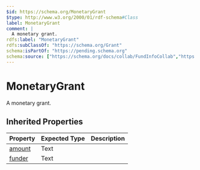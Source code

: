 ```yaml
---
$id: https://schema.org/MonetaryGrant
$type: http://www.w3.org/2000/01/rdf-schema#Class
label: MonetaryGrant
comment: |
  A monetary grant.
rdfs:label: "MonetaryGrant"
rdfs:subClassOf: "https://schema.org/Grant"
schema:isPartOf: "https://pending.schema.org"
schema:source: ["https://schema.org/docs/collab/FundInfoCollab","https://github.com/schemaorg/schemaorg/issues/383"]
---
```


# MonetaryGrant

A monetary grant.

## Inherited Properties

| Property | Expected Type | Description |
| --- | --- | --- |
| [amount](https://schema.org/amount) | Text |  |
| [funder](https://schema.org/funder) | Text |  |
